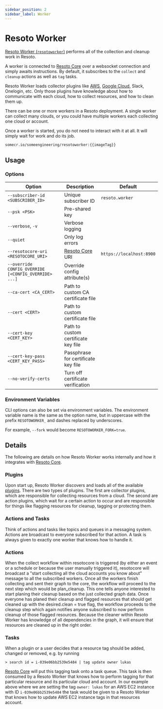 ```yaml
---
sidebar_position: 2
sidebar_label: Worker
---
```


# Resoto Worker

[Resoto Worker (`resotoworker`)](https://github.com/someengineering/resoto/tree/main/resotoworker) performs all of the collection and cleanup work in Resoto.

A worker is connected to [Resoto Core](./core.mdx) over a websocket connection and simply awaits instructions. By default, it subscribes to the `collect` and `cleanup` actions as well as `tag` tasks.

Resoto Worker loads collector plugins like [AWS](../../how-to-guides/data-sources/collect-aws-resource-data.mdx), [Google Cloud](../../how-to-guides/data-sources/collect-google-cloud-resource-data.mdx), Slack, Onelogin, etc. Only those plugins have knowledge about how to communicate with each cloud, how to collect resources, and how to clean them up.

There can be one or more workers in a Resoto deployment. A single worker can collect many clouds, or you could have multiple workers each collecting one cloud or account.

Once a worker is started, you do not need to interact with it at all. It will simply wait for work and do its job.

```bash title="Resoto Worker Docker image"
somecr.io/someengineering/resotoworker:{{imageTag}}
```

## Usage

### Options

| Option                                               | Description                         | Default                  |
| ---------------------------------------------------- | ----------------------------------- | ------------------------ |
| `--subscriber-id <SUBSCRIBER_ID>`                    | Unique subscriber ID                | `resoto.worker`          |
| `--psk <PSK>`                                        | Pre-shared key                      |                          |
| `--verbose`, `-v`                                    | Verbose logging                     |                          |
| `--quiet`                                            | Only log errors                     |                          |
| `--resotocore-uri <RESOTOCORE_URI>`                  | [Resoto Core](./core.mdx) URI       | `https://localhost:8900` |
| `--override CONFIG_OVERRIDE [<CONFIG_OVERRIDE> ...]` | Override config attribute(s)        |                          |
| `--ca-cert <CA_CERT>`                                | Path to custom CA certificate file  |                          |
| `--cert <CERT>`                                      | Path to custom certificate file     |                          |
| `--cert-key <CERT_KEY>`                              | Path to custom certificate key file |                          |
| `--cert-key-pass <CERT_KEY_PASS>`                    | Passphrase for certificate key file |                          |
| `--no-verify-certs`                                  | Turn off certificate verification   |                          |

### Environment Variables

CLI options can also be set via environment variables. The environment variable name is the same as the option name, but in uppercase with the prefix `RESOTOWORKER_` and dashes replaced by underscores.

For example, `--fork` would become `RESOTOWORKER_FORK=true`.

## Details

The following are details on how Resoto Worker works internally and how it integrates with [Resoto Core](./core.mdx).

### Plugins

Upon start up, Resoto Worker discovers and loads all of the available [plugins](./plugins/index.mdx). There are two types of plugins. The first are collector plugins, which are responsible for collecting resources from a cloud. The second are action plugins, which wait for a certain action to occur and are responsible for things like flagging resources for cleanup, tagging or protecting them.

### Actions and Tasks

Think of actions and tasks like topics and queues in a messaging system. Actions are broadcast to everyone subscribed for that action. A task is always given to exactly one worker that knows how to handle it.

### Actions

When the collect workflow within resotocore is triggered (by either an event or a schedule or because the user manually triggered it), resotocore will broadcast a "start collecting all the cloud accounts you know about" message to all the subscribed workers. Once all the workers finish collecting and sent their graph to the core, the workflow will proceed to the next step which would be plan_cleanup. This one tells anyone interested to start planing their cleanup based on the just collected graph data. Once everyone has planed their cleanup and flagged resources that should get cleaned up with the desired.clean = true flag, the workflow proceeds to the cleanup step which again notifies anyone subscribed to now perform cleanup of those flagged resources. Because the cleaner within Resoto Worker has knowledge of all dependencies in the graph, it will ensure that resources are cleaned up in the right order.

### Tasks

When a plugin or a user decides that a resource tag should be added, changed or removed, e.g. by running

```
> search id = i-039e06bb2539e5484 | tag update owner lukas
```

[Resoto Core](./core.mdx) will put this tagging task onto a task queue. This task is then consumed by a Resoto Worker that knows how to perform tagging for that particular resource and its particular cloud and account. In our example above where we are setting the tag `owner: lukas` for an AWS EC2 instance with ID `i-039e06bb2539e5484` the task would be given to a Resoto Worker that knows how to update AWS EC2 instance tags in that resources account.
